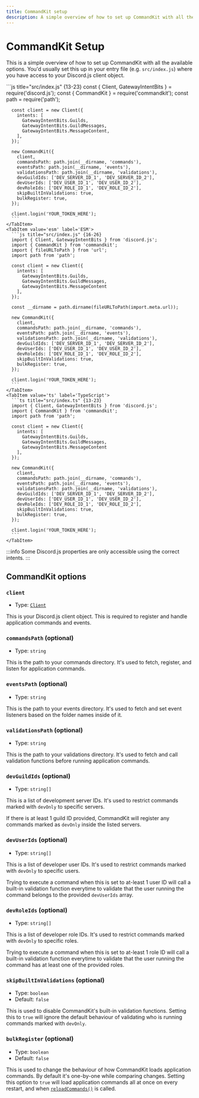 ```yaml
---
title: CommandKit setup
description: A simple overview of how to set up CommandKit with all the available options.
---
```



# CommandKit Setup

This is a simple overview of how to set up CommandKit with all the available options. You'd usually set this up in your entry file (e.g. `src/index.js`) where you have access to your Discord.js client object.

<Tabs>
    <TabItem value='cjs' label='CommonJS' default>
      ```js title="src/index.js" {13-23}
      const { Client, GatewayIntentBits } = require('discord.js');
      const { CommandKit } = require('commandkit');
      const path = require('path');

      const client = new Client({
        intents: [
          GatewayIntentBits.Guilds,
          GatewayIntentBits.GuildMessages,
          GatewayIntentBits.MessageContent,
        ],
      });

      new CommandKit({
        client,
        commandsPath: path.join(__dirname, 'commands'),
        eventsPath: path.join(__dirname, 'events'),
        validationsPath: path.join(__dirname, 'validations'),
        devGuildIds: ['DEV_SERVER_ID_1', 'DEV_SERVER_ID_2'],
        devUserIds: ['DEV_USER_ID_1', 'DEV_USER_ID_2'],
        devRoleIds: ['DEV_ROLE_ID_1', 'DEV_ROLE_ID_2'],
        skipBuiltInValidations: true,
        bulkRegister: true,
      });

      client.login('YOUR_TOKEN_HERE');
      ```
    </TabItem>
    <TabItem value='esm' label='ESM'>
      ```js title="src/index.js" {16-26}
      import { Client, GatewayIntentBits } from 'discord.js';
      import { CommandKit } from 'commandkit';
      import { fileURLToPath } from 'url';
      import path from 'path';

      const client = new Client({
        intents: [
          GatewayIntentBits.Guilds,
          GatewayIntentBits.GuildMessages,
          GatewayIntentBits.MessageContent
        ],
      });

      const __dirname = path.dirname(fileURLToPath(import.meta.url));

      new CommandKit({
        client,
        commandsPath: path.join(__dirname, 'commands'),
        eventsPath: path.join(__dirname, 'events'),
        validationsPath: path.join(__dirname, 'validations'),
        devGuildIds: ['DEV_SERVER_ID_1', 'DEV_SERVER_ID_2'],
        devUserIds: ['DEV_USER_ID_1', 'DEV_USER_ID_2'],
        devRoleIds: ['DEV_ROLE_ID_1', 'DEV_ROLE_ID_2'],
        skipBuiltInValidations: true,
        bulkRegister: true,
      });

      client.login('YOUR_TOKEN_HERE');
      ```
    </TabItem>
    <TabItem value='ts' label='TypeScript'>
      ```ts title="src/index.ts" {13-23}
      import { Client, GatewayIntentBits } from 'discord.js';
      import { CommandKit } from 'commandkit';
      import path from 'path';

      const client = new Client({
        intents: [
          GatewayIntentBits.Guilds,
          GatewayIntentBits.GuildMessages,
          GatewayIntentBits.MessageContent
        ],
      });

      new CommandKit({
        client,
        commandsPath: path.join(__dirname, 'commands'),
        eventsPath: path.join(__dirname, 'events'),
        validationsPath: path.join(__dirname, 'validations'),
        devGuildIds: ['DEV_SERVER_ID_1', 'DEV_SERVER_ID_2'],
        devUserIds: ['DEV_USER_ID_1', 'DEV_USER_ID_2'],
        devRoleIds: ['DEV_ROLE_ID_1', 'DEV_ROLE_ID_2'],
        skipBuiltInValidations: true,
        bulkRegister: true,
      });

      client.login('YOUR_TOKEN_HERE');
      ```
    </TabItem>

</Tabs>

:::info
Some Discord.js properties are only accessible using the correct intents.
:::

## CommandKit options

### `client`

- Type: [`Client`](https://discord.js.org/docs/packages/discord.js/14.16.3/Client:Class)

This is your Discord.js client object. This is required to register and handle application commands and events.

### `commandsPath` (optional)

- Type: `string`

This is the path to your commands directory. It's used to fetch, register, and listen for application commands.

### `eventsPath` (optional)

- Type: `string`

This is the path to your events directory. It's used to fetch and set event listeners based on the folder names inside of it.

### `validationsPath` (optional)

- Type: `string`

This is the path to your validations directory. It's used to fetch and call validation functions before running application commands.

### `devGuildIds` (optional)

- Type: `string[]`

This is a list of development server IDs. It's used to restrict commands marked with `devOnly` to specific servers.

If there is at least 1 guild ID provided, CommandKit will register any commands marked as `devOnly` inside the listed servers.

### `devUserIds` (optional)

- Type: `string[]`

This is a list of developer user IDs. It's used to restrict commands marked with `devOnly` to specific users.

Trying to execute a command when this is set to at-least 1 user ID will call a built-in validation function everytime to validate that the user running the command belongs to the provided `devUserIds` array.

### `devRoleIds` (optional)

- Type: `string[]`

This is a list of developer role IDs. It's used to restrict commands marked with `devOnly` to specific roles.

Trying to execute a command when this is set to at-least 1 role ID will call a built-in validation function everytime to validate that the user running the command has at least one of the provided roles.

### `skipBuiltInValidations` (optional)

- Type: `boolean`
- Default: `false`

This is used to disable CommandKit's built-in validation functions. Setting this to `true` will ignore the default behaviour of validating who is running commands marked with `devOnly`.

### `bulkRegister` (optional)

- Type: `boolean`
- Default: `false`

This is used to change the behaviour of how CommandKit loads application commands. By default it's one-by-one while comparing changes. Setting this option to `true` will load application commands all at once on every restart, and when [`reloadCommands()`](/docs/api-reference/classes/CommandKit#public-reloadcommandstype-promisevoid) is called.
